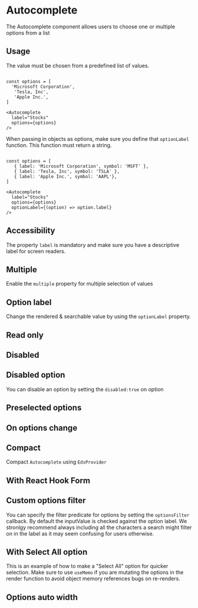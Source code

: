 


# Autocomplete 
The Autocomplete component allows users to choose one or multiple options from a list

<Story id="components-autocomplete--introduction" />
<PropsTable />


## Usage

The value must be chosen from a predefined list of values.


```tsx

const options = [
  'Microsoft Corporation',
   'Tesla, Inc',
   'Apple Inc.',
]

<Autocomplete 
  label="Stocks"
  options={options}
/>
```

When passing in objects as options, make sure you define that `optionLabel` function. This function must return a string.

```tsx

const options = [
   { label: 'Microsoft Corporation', symbol: 'MSFT' },
   { label: 'Tesla, Inc', symbol: 'TSLA' },
   { label: 'Apple Inc.', symbol: 'AAPL'},
]

<Autocomplete 
  label="Stocks"
  options={options}
  optionLabel={(option) => option.label}
/>
```


## Accessibility
The property `label` is mandatory and make sure you have a descriptive label for screen readers.

## Multiple

Enable the `multiple` property for multiple selection of values
<Story id="components-autocomplete--multiple" />

## Option label

Change the rendered & searchable value by using the `optionLabel` property.
<Story id="components-autocomplete--option-label" />

## Read only
<Story id="components-autocomplete--readonly" />

## Disabled
<Story id="components-autocomplete--disabled" />


## Disabled option

You can disable an option by setting the `disabled:true` on option
<Story id="components-autocomplete--disabled-option" />


## Preselected options
<Story id="components-autocomplete--preselected-options" />


## On options change
<Story id="components-autocomplete--on-options-change" />

## Compact
Compact `Autocomplete` using `EdsProvider`
<Story id="components-autocomplete--compact" />

## With React Hook Form
<Story id="components-autocomplete--with-react-hook-form" />

## Custom options filter

You can specify the filter predicate for options by setting the `optionsFilter` callback. By default the inputValue is checked against the option label. 
We stronlgy recommend always including all the characters a search might filter on in the label as it may seem confusing for users otherwise.
<Story id="components-autocomplete--custom-options-filter" />

## With Select All option
This is an example of how to make a "Select All" option for quicker selection. 
Make sure to use `useMemo` if you are mutating the options in the render function to avoid object memory references bugs on re-renders.
<Story id="components-autocomplete--select-all" />

## Options auto width 
<Story id="components-autocomplete--auto-width" />
